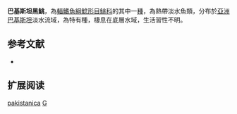 {{Speciesbox
| name = 巴基斯坦黑鮡
| status = NE
| status_system = IUCN3.1
| image = 
| image_width = 250px
| genus = Gagata
| species = pakistanica
| authority = Mirza, Parveen & Javed, 1999
| synonyms = 
}}
'''巴基斯坦黑鮡'''，為[[輻鰭魚綱|輻鰭魚綱]][[鯰形目|鯰形目]][[鮡科|鮡科]]的其中一[[種|種]]，為熱帶淡水魚類，分布於[[亞洲|亞洲]][[巴基斯坦|巴基斯坦]]淡水流域，為特有種，棲息在底層水域，生活習性不明。

==参考文献==
*{{FishBase_species|genus=Gagata|species=pakistanicas|year=2015|month=3}}

== 扩展阅读 ==
{{refbegin}}
{{wikispecies-inline|Gagata pakistanica|巴基斯坦黑鮡}}
{{refend}}
{{Taxonbar|from=Q3762356}}

[[Category:黑鮡屬|pakistanica]]
[[Category:1999年描述的魚類|G]]